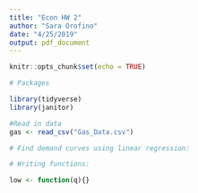 ```yaml
---
title: "Econ HW 2"
author: "Sara Orofino"
date: "4/25/2019"
output: pdf_document
---
```


```r
knitr::opts_chunk$set(echo = TRUE)
```

```r
# Packages

library(tidyverse)
library(janitor)

#Read in data 
gas <- read_csv("Gas_Data.csv")

```

```r
# Find demand curves using linear regression:


```


```r
# Writing functions:

low <- function(q){}
```


